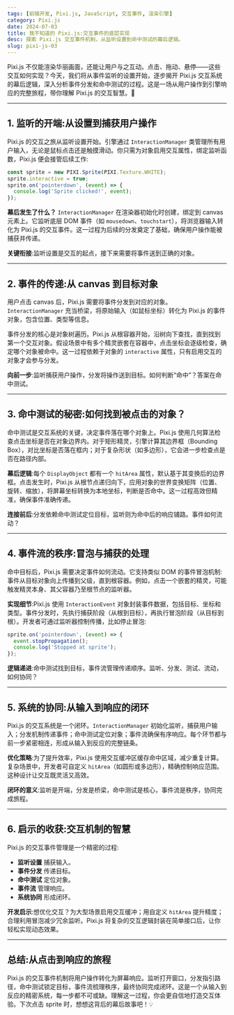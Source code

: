 ```yaml
---
tags: [前端开发, Pixi.js, JavaScript, 交互事件, 渲染引擎]
category: Pixi.js
date: 2024-07-03
title: 我不知道的 Pixi.js:交互事件的底层实现
desc: 探索 Pixi.js 交互事件机制，从监听设置到命中测试的幕后逻辑。
slug: pixi-js-03
---
```


Pixi.js 不仅能渲染华丽画面，还能让用户与之互动。点击、拖动、悬停——这些交互如何实现？今天，我们将从事件监听的设置开始，逐步揭开 Pixi.js 交互系统的幕后逻辑，深入分析事件分发和命中测试的过程。这是一场从用户操作到引擎响应的完整旅程，带你理解 Pixi.js 的交互智慧。🚀

---

## 1. 监听的开端:从设置到捕获用户操作

Pixi.js 的交互之旅从监听设置开始。引擎通过 `InteractionManager` 类管理所有用户输入，无论是鼠标点击还是触摸滑动。你只需为对象启用交互属性，绑定监听函数，Pixi.js 便会接管后续工作:

```javascript
const sprite = new PIXI.Sprite(PIXI.Texture.WHITE);
sprite.interactive = true;
sprite.on('pointerdown', (event) => {
  console.log('Sprite clicked!', event);
});
```

**幕后发生了什么？** `InteractionManager` 在渲染器初始化时创建，绑定到 canvas 元素上。它监听底层 DOM 事件（如 `mousedown`、`touchstart`），将浏览器输入转化为 Pixi.js 的交互事件。这一过程为后续的分发奠定了基础，确保用户操作能被捕获并传递。

**关键衔接**:监听设置是交互的起点，接下来需要将事件送到正确的对象。

---

## 2. 事件的传递:从 canvas 到目标对象

用户点击 canvas 后，Pixi.js 需要将事件分发到对应的对象。`InteractionManager` 充当桥梁，将原始输入（如鼠标坐标）转化为 Pixi.js 的事件对象，包含位置、类型等信息。

事件分发的核心是对象树遍历。Pixi.js 从根容器开始，沿树向下查找，直到找到第一个交互对象。假设场景中有多个精灵嵌套在容器中，点击坐标会逐级检查，确定哪个对象被命中。这一过程依赖于对象的 `interactive` 属性，只有启用交互的对象才会参与分发。

**向前一步**:监听捕获用户操作，分发将操作送到目标。如何判断“命中”？答案在命中测试。

---

## 3. 命中测试的秘密:如何找到被点击的对象？

命中测试是交互系统的关键，决定事件落在哪个对象上。Pixi.js 使用几何算法检查点击坐标是否在对象边界内。对于矩形精灵，引擎计算其边界框（Bounding Box），对比坐标是否落在框内；对于复杂形状（如多边形），它会进一步检查点是否在路径内部。

**幕后逻辑**:每个 `DisplayObject` 都有一个 `hitArea` 属性，默认基于其变换后的边界框。点击发生时，Pixi.js 从根节点递归向下，应用对象的世界变换矩阵（位置、旋转、缩放），将屏幕坐标转换为本地坐标，判断是否命中。这一过程高效但精准，确保事件准确传递。

**连接前后**:分发依赖命中测试定位目标，监听则为命中后的响应铺路。事件如何流动？

---

## 4. 事件流的秩序:冒泡与捕获的处理

命中目标后，Pixi.js 需要决定事件如何流动。它支持类似 DOM 的事件冒泡机制:事件从目标对象向上传播到父级，直到根容器。例如，点击一个嵌套的精灵，可能触发精灵本身、其父容器乃至根节点的监听器。

**实现细节**:Pixi.js 使用 `InteractionEvent` 对象封装事件数据，包括目标、坐标和类型。事件分发时，先执行捕获阶段（从根到目标），再执行冒泡阶段（从目标到根）。开发者可通过监听器控制传播，比如停止冒泡:

```javascript
sprite.on('pointerdown', (event) => {
  event.stopPropagation();
  console.log('Stopped at sprite');
});
```

**逻辑递进**:命中测试找到目标，事件流管理传递顺序。监听、分发、测试、流动，如何协同？

---

## 5. 系统的协同:从输入到响应的闭环

Pixi.js 的交互系统是一个闭环。`InteractionManager` 初始化监听，捕获用户输入；分发机制传递事件；命中测试定位对象；事件流确保有序响应。每个环节都与前一步紧密相连，形成从输入到反应的完整链条。

**优化策略**:为了提升效率，Pixi.js 使用交互缓冲区缓存命中区域，减少重复计算。复杂场景中，开发者可自定义 `hitArea`（如圆形或多边形），精确控制响应范围。这种设计让交互既灵活又高效。

**闭环的意义**:监听是开端，分发是桥梁，命中测试是核心，事件流是秩序，协同完成旅程。

---

## 6. 启示的收获:交互机制的智慧

Pixi.js 的交互事件管理是一个精密的过程:
- **监听设置** 捕获输入。
- **事件分发** 传递目标。
- **命中测试** 定位对象。
- **事件流** 管理响应。
- **系统协同** 形成闭环。

**开发启示**:想优化交互？为大型场景启用交互缓冲；用自定义 `hitArea` 提升精度；合理利用冒泡减少冗余监听。Pixi.js 将复杂的交互逻辑封装在简单接口后，让你轻松实现动态效果。

---

## 总结:从点击到响应的旅程

Pixi.js 的交互事件机制将用户操作转化为屏幕响应。监听打开窗口，分发指引路径，命中测试锁定目标，事件流梳理秩序，最终协同完成闭环。这是一个从输入到反应的精密系统，每一步都不可或缺。理解这一过程，你会更自信地打造交互体验。下次点击 sprite 时，想想这背后的幕后故事吧！💡
